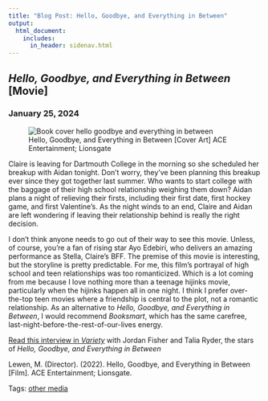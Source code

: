 ```yaml
---
title: "Blog Post: Hello, Goodbye, and Everything in Between"
output: 
  html_document:
    includes:
      in_header: sidenav.html
---
```


<!-- Page content -->
<div class="main">
<div class="card">

# <em> Hello, Goodbye, and Everything in Between </em> [Movie]
### January 25, 2024

<figure>
<img class="cover" src="./media/cover-hello_goodbye_and.jpeg" alt="Book cover hello goodbye and everything in between"> 
<figcaption>Hello, Goodbye, and Everything in Between [Cover Art] ACE Entertainment; Lionsgate</figcaption>
</figure>

Claire is leaving for Dartmouth College in the morning so she scheduled her breakup with Aidan tonight. Don’t worry, they’ve been planning this breakup ever since they got together last summer. Who wants to start college with the baggage of their high school relationship weighing them down? Aidan plans a night of relieving their firsts, including their first date, first hockey game, and first Valentine’s. As the night winds to an end, Claire and Aidan are left wondering if leaving their relationship behind is really the right decision.

I don’t think anyone needs to go out of their way to see this movie. Unless, of course, you’re a fan of rising star Ayo Edebiri, who delivers an amazing performance as Stella, Claire’s BFF. The premise of this movie is interesting, but the storyline is pretty predictable. For me, this film’s portrayal of high school and teen relationships was too romanticized. Which is a lot coming from me because I love nothing more than a teenage hijinks movie, particularly when the hijinks happen all in one night. I think I prefer over-the-top teen movies where a friendship is central to the plot, not a romantic relationship. As an alternative to *Hello, Goodbye, and Everything in Between*, I would recommend *Booksmart*, which has the same carefree, last-night-before-the-rest-of-our-lives energy. 

[Read this interview in *Variety*](https://variety.com/2022/film/news/jordan-fisher-talia-ryder-hello-goodbye-everything-in-between-1235299014/) with Jordan Fisher and Talia Ryder, the stars of *Hello, Goodbye, and Everything in Between*

Lewen, M. (Director). (2022). Hello, Goodbye, and Everything in Between [Film]. ACE Entertainment; Lionsgate.

Tags: <a href="tags-other_media.html">other media</a> 

</div>
</div>
